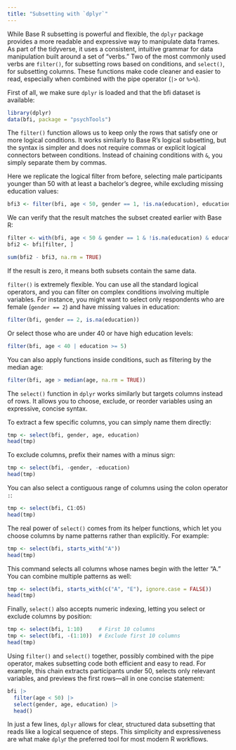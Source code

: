 ```yaml
---
title: "Subsetting with `dplyr`"
---
```

While Base R subsetting is powerful and flexible, the `dplyr` package provides a more readable and expressive way to manipulate data frames. As part of the tidyverse, it uses a consistent, intuitive grammar for data manipulation built around a set of “verbs.” Two of the most commonly used verbs are `filter()`, for subsetting rows based on conditions, and `select()`, for subsetting columns. These functions make code cleaner and easier to read, especially when combined with the pipe operator (`|>` or `%>%`).

First of all, we make sure `dplyr` is loaded and that the bfi dataset is available:

```r
library(dplyr)
data(bfi, package = "psychTools")
```

The `filter()` function allows us to keep only the rows that satisfy one or more logical conditions. It works similarly to Base R’s logical subsetting, but the syntax is simpler and does not require commas or explicit logical connectors between conditions. Instead of chaining conditions with `&`, you simply separate them by commas.

Here we replicate the logical filter from before, selecting male participants younger than 50 with at least a bachelor’s degree, while excluding missing education values:

```r
bfi3 <- filter(bfi, age < 50, gender == 1, !is.na(education), education >= 4)
```

We can verify that the result matches the subset created earlier with Base R:

```r
filter <- with(bfi, age < 50 & gender == 1 & !is.na(education) & education >= 4)
bfi2 <- bfi[filter, ]
```

```r
sum(bfi2 - bfi3, na.rm = TRUE)
```

If the result is zero, it means both subsets contain the same data.

`filter()` is extremely flexible. You can use all the standard logical operators, and you can filter on complex conditions involving multiple variables. For instance, you might want to select only respondents who are female (`gender == 2`) and have missing values in education:

```r
filter(bfi, gender == 2, is.na(education))
```

Or select those who are under 40 or have high education levels:

```r
filter(bfi, age < 40 | education >= 5)
```

You can also apply functions inside conditions, such as filtering by the median age:

```r
filter(bfi, age > median(age, na.rm = TRUE))
```


The `select()` function in `dplyr` works similarly but targets columns instead of rows. It allows you to choose, exclude, or reorder variables using an expressive, concise syntax.

To extract a few specific columns, you can simply name them directly:

```r
tmp <- select(bfi, gender, age, education)
head(tmp)
```

To exclude columns, prefix their names with a minus sign:

```r
tmp <- select(bfi, -gender, -education)
head(tmp)
```

You can also select a contiguous range of columns using the colon operator `:`:

```r
tmp <- select(bfi, C1:O5)
head(tmp)
```

The real power of `select()` comes from its helper functions, which let you choose columns by name patterns rather than explicitly. For example:

```r
tmp <- select(bfi, starts_with("A"))
head(tmp)
```

This command selects all columns whose names begin with the letter “A.” You can combine multiple patterns as well:

```r
tmp <- select(bfi, starts_with(c("A", "E"), ignore.case = FALSE))
head(tmp)
```

Finally, `select()` also accepts numeric indexing, letting you select or exclude columns by position:

```r
tmp <- select(bfi, 1:10)     # First 10 columns  
tmp <- select(bfi, -(1:10))  # Exclude first 10 columns  
head(tmp)
```


Using `filter()` and `select()` together, possibly combined with the pipe operator, makes subsetting code both efficient and easy to read. For example, this chain extracts participants under 50, selects only relevant variables, and previews the first rows—all in one concise statement:

```r
bfi |>
  filter(age < 50) |>
  select(gender, age, education) |>
  head()
```

In just a few lines, `dplyr` allows for clear, structured data subsetting that reads like a logical sequence of steps. This simplicity and expressiveness are what make `dply`r the preferred tool for most modern R workflows.



















